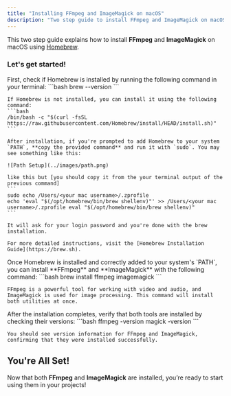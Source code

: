 ```yaml
---
title: "Installing FFmpeg and ImageMagick on macOS"
description: "Two step guide to install FFmpeg and ImageMagick on macOS using Homebrew."
---
```


This two step guide explains how to install **FFmpeg** and **ImageMagick** on macOS using [Homebrew](https://brew.sh/).

### Let's get started!

<Steps>

  <Step title="Step 1: Install Homebrew (if not already installed)">
    First, check if Homebrew is installed by running the following command in your terminal:
    ```bash
    brew --version
    ```

    If Homebrew is not installed, you can install it using the following command:
    ```bash
    /bin/bash -c "$(curl -fsSL https://raw.githubusercontent.com/Homebrew/install/HEAD/install.sh)"
    ```

    After installation, if you're prompted to add Homebrew to your system `PATH`, **copy the provided command** and run it with `sudo`. You may see something like this:
    
    ![Path Setup](../images/path.png)

    like this but [you should copy it from the your terminal output of the previous command]
    ```
    sudo echo /Users/<your mac username>/.zprofile
    echo 'eval "$(/opt/homebrew/bin/brew shellenv)"' >> /Users/<your mac username>/.zprofile eval "$(/opt/homebrew/bin/brew shellenv)"
    ```

    It will ask for your login password and you're done with the brew installation.

    For more detailed instructions, visit the [Homebrew Installation Guide](https://brew.sh).
  </Step>
  
  <Step title="Step 2: Install FFmpeg and ImageMagick">
    Once Homebrew is installed and correctly added to your system's `PATH`, you can install **FFmpeg** and **ImageMagick** with the following command:
    ```bash
    brew install ffmpeg imagemagick
    ```

    FFmpeg is a powerful tool for working with video and audio, and ImageMagick is used for image processing. This command will install both utilities at once.
  </Step>
  
  <Step title="Step 3: Verify Installation">
    After the installation completes, verify that both tools are installed by checking their versions:
    ```bash
    ffmpeg -version
    magick -version
    ```

    You should see version information for FFmpeg and ImageMagick, confirming that they were installed successfully.
  </Step>
  
</Steps>

## You're All Set!

Now that both **FFmpeg** and **ImageMagick** are installed, you’re ready to start using them in your projects!